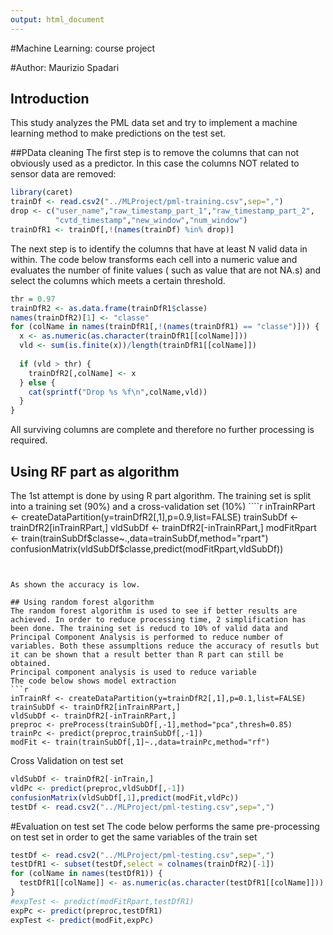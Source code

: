 ```yaml
---
output: html_document
---
```

#Machine Learning: course project

#Author: Maurizio Spadari



## Introduction
This study analyzes the PML data set and try to implement a machine learning method to make predictions on the test set.

##PData cleaning
The first step is to remove the columns that can not obviously used as a predictor. In this case the columns NOT related to sensor data are removed:

```r
library(caret)
trainDf <- read.csv2("../MLProject/pml-training.csv",sep=",")
drop <- c("user_name","raw_timestamp_part_1","raw_timestamp_part_2",
          "cvtd_timestamp","new_window","num_window")
trainDfR1 <- trainDf[,!(names(trainDf) %in% drop)]
```

The next step is to identify the columns that have at least N valid data in within. The code below transforms each cell into a numeric value and evaluates the number of finite values ( such as value that are not NA.s) and select the columns which meets a certain threshold.
```r
thr = 0.97
trainDfR2 <- as.data.frame(trainDfR1$classe)
names(trainDfR2)[1] <- "classe"
for (colName in names(trainDfR1[,!(names(trainDfR1) == "classe")])) {
  x <- as.numeric(as.character(trainDfR1[[colName]]))
  vld <- sum(is.finite(x))/length(trainDfR1[[colName]])
  
  if (vld > thr) {
    trainDfR2[,colName] <- x
  } else {
    cat(sprintf("Drop %s %f\n",colName,vld))
  }
}


```
All surviving columns are complete and therefore no further processing is required.

## Using RF part as algorithm
The 1st attempt is done by using R part algorithm. The training set is split into a training set (90%) and a cross-validation set (10%)
````r
inTrainRPart <- createDataPartition(y=trainDfR2[,1],p=0.9,list=FALSE)
trainSubDf <- trainDfR2[inTrainRPart,]
vldSubDf <- trainDfR2[-inTrainRPart,]
modFitRpart <- train(trainSubDf$classe~.,data=trainSubDf,method="rpart")
confusionMatrix(vldSubDf$classe,predict(modFitRpart,vldSubDf))

```


As shown the accuracy is low. 

## Using random forest algorithm
The random forest algorithm is used to see if better results are achieved. In order to reduce processing time, 2 simplification has been done. The training set is reducd to 10% of valid data and Principal Component Analysis is performed to reduce number of variables. Both these assumpltions reduce the accuracy of resutls but it can be shown that a result better than R part can still be obtained.
Principal component analysis is used to reduce variable
The code below shows model extraction
```r
inTrainRf <- createDataPartition(y=trainDfR2[,1],p=0.1,list=FALSE)
trainSubDf <- trainDfR2[inTrainRPart,]
vldSubDf <- trainDfR2[-inTrainRPart,]
preproc <- preProcess(trainSubDf[,-1],method="pca",thresh=0.85)
trainPc <- predict(preproc,trainSubDf[,-1])
modFit <- train(trainSubDf[,1]~.,data=trainPc,method="rf")
```


Cross Validation on test set

```r
vldSubDf <- trainDfR2[-inTrain,]
vldPc <- predict(preproc,vldSubDf[,-1])
confusionMatrix(vldSubDf[,1],predict(modFit,vldPc))
testDf <- read.csv2("../MLProject/pml-testing.csv",sep=",")

```


#Evaluation on test set
The code below performs the same pre-processing on test set in order to get the same variables of the train set 
```r
testDf <- read.csv2("../MLProject/pml-testing.csv",sep=",")
testDfR1 <- subset(testDf,select = colnames(trainDfR2)[-1])
for (colName in names(testDfR1)) {
  testDfR1[[colName]] <- as.numeric(as.character(testDfR1[[colName]]))
}
#expTest <- predict(modFitRpart,testDfR1)
expPc <- predict(preproc,testDfR1)
expTest <- predict(modFit,expPc)
```


